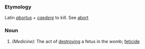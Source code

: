 ===Etymology===
Latin ''[[abortus]]'' + ''[[caedere]]'' to kill. See [[abort]]
===Noun===
#''(Medicine):'' The act of [[destroying]] a fetus in the womb; [[feticide]]